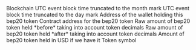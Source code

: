 <ParamField path="blockchain">
Blockchain
</ParamField>
<ParamField path="block_month">
UTC event block time truncated to the month mark
</ParamField>
<ParamField path="block_day">
UTC event block time truncated to the day mark
</ParamField>
<ParamField path="wallet_address">
Address of the wallet holding this bep20 token
</ParamField>
<ParamField path="token_address">
Contract address for the bep20 token
</ParamField>
<ParamField path="amount_raw">
Raw amount of bep20 token held *before* taking into account token decimals
</ParamField>
<ParamField path="amount">
Raw amount of bep20 token held *after* taking into account token decimals
</ParamField>
<ParamField path="amount_usd">
Amount of bep20 token held in USD if we have it
</ParamField>
<ParamField path="symbol">
Token symbol
</ParamField>
